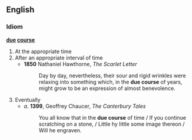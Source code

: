 == English ==
=== Idiom ===
{{idiom}}
'''[[due]] [[course]]'''

# At the appropriate time
# After an appropriate interval of time
#* '''1850''' Nathaniel Hawthorne, ''The Scarlet Letter''
#*: Day by day, nevertheless, their sour and rigid wrinkles were relaxing into something which, in the '''due course''' of years, might grow to be an expression of almost benevolence.
# Eventually
#* ''a''. '''1399''', Geoffrey Chaucer, ''The Canterbury Tales''
#*: You all know that in the '''due course''' of time / If you continue scratching on a stone, / Little hy little some image thereon / Will he engraven.